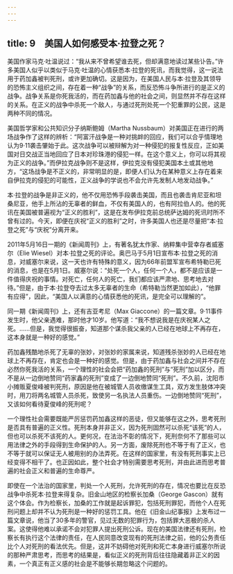 ```yaml
---
---
---
```

title: 9　美国人如何感受本·拉登之死？
---




美国作家马克·吐温说过：“我从来不曾希望谁去死，但却满意地读过某些讣告。”许多美国人似乎以类似于马克·吐温的心情获悉本·拉登的死讯，而我觉得，这一说法用于药加鑫被判死刑，或许更加确切。这是因为，在美国人民与本·拉登及其领导的恐怖主义组织之间，存在着一种“战争”的关系，而反恐怖斗争所进行的是正义的战争。战争关系是你死我活的，而在药加鑫与他的社会之间，则显然并不存在这样的关系。在正义的战争中杀死一个敌人，与通过死刑处死一个犯重罪的公民，这是两种不同的情况。

美国哲学家和公共知识分子纳斯鲍姆（Martha Nussbaum）对美国正在进行的两场战争作了这样的辨析：“阿富汗战争是一种对挑衅的回应，我们可以合乎情理地认为9·11袭击肇始于此。这次战争可以被辩解为对一种侵犯的报复性反应，正如美国对日交战正当地回应了日本对珍珠港的侵犯一样。在这个意义上，你可以将其视为正义的战争。”而伊拉克战争则不是这样，伊拉克没有侵犯美国本土或其他地方，“这场战争是不正义的，非常明显的是，即便人们认为在某种意义上存在着来自伊拉克的侵犯的可能性，正义战争的学说也不会允许先发制人地发动战争。”

本·拉登的战争是非正义的，他不仅用恐怖手段袭击美国，而且也袭击肯尼亚和坦桑尼亚，他手上所沾的无辜者的鲜血，不仅有美国人的，也有阿拉伯人的。他的死讯在美国被普遍视为“正义的胜利”，这是在发布伊拉克前总统萨达姆的死讯时所不曾有过的。今天，即便在庆祝“正义的胜利”之时，许多美国人也还是尽量把“本·拉登之死”与“庆祝”分离开来。

2011年5月16日一期的《新闻周刊》上，有著名犹太作家、纳粹集中营幸存者威塞尔（Elie Wiesel）对本·拉登之死的评论。奥巴马于5月1日宣布本·拉登之死的消息，对威塞尔来说，这一天也许有特殊的意义，因为66年前盟军宣布希特勒已死的消息，也是在5月1日。威塞尔说：“处死一个人，任何一个人，都不是应该是一件值得庆祝的事情。对死亡，任何人的死亡，我们都应该严肃地、思考地去对待。”但是，由于本·拉登夺去过太多无辜者的生命（希特勒当然更加如此），“他罪有应得”，因此，“美国人以满意的心情获悉他的死讯，是完全可以理解的”。

同一期《新闻周刊》上，还有吉亚考尼（Max Giaccone）的一篇文章。9·11事件发生时，他父亲遇难，那时他才10岁。他写道：“我不想说我是在庆祝某人之死。……但是，我觉得很振奋，知道那个谋杀我父亲的人已经在地球上不再存在，这本身就是一种好的感觉。”

药加鑫残酷地杀死了无辜的张妙，对张妙的家属来说，知道残杀张妙的人已经在地球上不再存在，肯定也会是一种好的感觉。但是，由于药加鑫与社会之间并不存在必然你死我活的关系，一个理性的社会会把“药加鑫的死刑”与“死刑”加以区分，而不是从一边倒地赞同“药家鑫的死刑”变成了一边倒地赞同“死刑”。不久前，沈阳市小摊贩夏俊峰被判死刑，原因是他在被城管人员收缴谋生工具，双方发生肢体冲突时，用刀将两名城管人员杀死，致使另一名执法人员重伤。一边倒地赞同“死刑”，又该如何看待夏俊峰的死刑呢？

一个理性社会需要既能严厉惩罚药加鑫这样的恶徒，但又能够在这之外，思考死刑是否具有普遍的正义性。死刑本身并非正义，因为死刑固然可以杀死“该死”的人，但也可以杀死不该死的人。更何况，在法治不彰的情况下，死刑奈何不了那些可以用法律之外的手段得到生命保护的人。另一方面，废除死刑也不等于有了正义，也不等于就可以保证无人被用别的办法弄死。在这样的国家里，有没有死刑事实上已经变得不相干了。也正因如此，整个社会才特别需要思考死刑，并由此进而思考普遍的社会正义和普遍的生命尊严。

即使在一个法治的国家里，判处一个人死刑，允许死刑的存在，情况也要比在反恐战争中杀死本·拉登来得复杂。旧金山地区的检察长加桑（George Gascon）就有这个体会。作为检察长，加桑的工作就是起诉罪犯，包括死刑罪犯，而他个人在死刑问题上却并不认为死刑是一种好的惩罚工具。他在《旧金山纪事报》上发布过一篇文章说，他当了30多年的警官，见过无数的犯罪行为，包括罪大恶极的杀人案。这使得他难以承诺不会对犯罪人提出死刑公诉。现在的美国法律还有死刑，检察长有执行这个法律的责任，在人民同意改变现有的死刑法律之前，他的公务责任比个人对死刑的看法优先。但是，这并不妨碍他对死刑和死亡本身进行威塞尔所说的那种严肃思考，而思考的结果是，看似正义的死刑背后往往隐藏着非正义的因素，一个真正有正义感的社会是不能够长期忽略这个问题的。